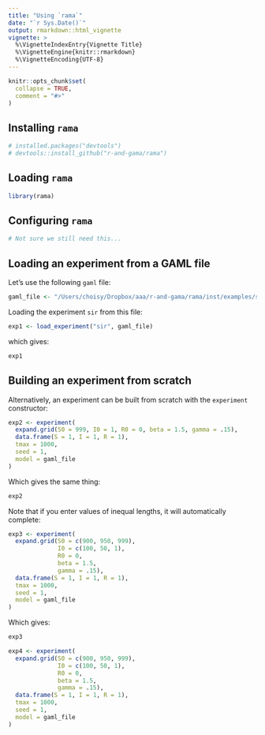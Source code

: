 ```yaml
---
title: "Using `rama`"
date: "`r Sys.Date()`"
output: rmarkdown::html_vignette
vignette: >
  %\VignetteIndexEntry{Vignette Title}
  %\VignetteEngine{knitr::rmarkdown}
  %\VignetteEncoding{UTF-8}
---
```


```r
knitr::opts_chunk$set(
  collapse = TRUE,
  comment = "#>"
)
```

## Installing `rama`

```r
# installed.packages("devtools")
# devtools::install_github("r-and-gama/rama")
```

## Loading `rama`

```r
library(rama)
```

## Configuring `rama`

```r
# Not sure we still need this...
```

## Loading an experiment from a GAML file

Let's use the following `gaml` file:

```r
gaml_file <- "/Users/choisy/Dropbox/aaa/r-and-gama/rama/inst/examples/sir.gaml"
```

Loading the experiment `sir` from this file:

```r
exp1 <- load_experiment("sir", gaml_file)
```

which gives:

```r
exp1
```



## Building an experiment from scratch

Alternatively, an experiment can be built from scratch with the `experiment`
constructor:

```r
exp2 <- experiment(
  expand.grid(S0 = 999, I0 = 1, R0 = 0, beta = 1.5, gamma = .15),
  data.frame(S = 1, I = 1, R = 1),
  tmax = 1000,
  seed = 1,
  model = gaml_file
)
```

Which gives the same thing:

```r
exp2
```

Note that if you enter values of inequal lengths, it will automatically
complete:

```r
exp3 <- experiment(
  expand.grid(S0 = c(900, 950, 999),
              I0 = c(100, 50, 1),
              R0 = 0,
              beta = 1.5,
              gamma = .15),
  data.frame(S = 1, I = 1, R = 1),
  tmax = 1000,
  seed = 1,
  model = gaml_file
)
```

Which gives:

```r
exp3
```


```r
exp4 <- experiment(
  expand.grid(S0 = c(900, 950, 999),
              I0 = c(100, 50, 1),
              R0 = 0,
              beta = 1.5,
              gamma = .15),
  data.frame(S = 1, I = 1, R = 1),
  tmax = 1000,
  seed = 1,
  model = gaml_file
)
```
